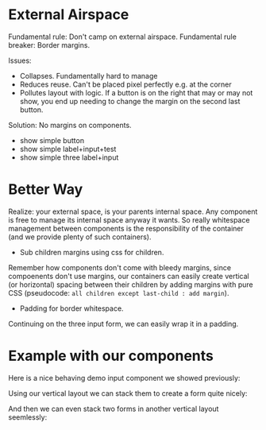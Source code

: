 # External Airspace

Fundamental rule: Don't camp on external airspace. 
Fundamental rule breaker: Border margins.

Issues: 
- Collapses. Fundamentally hard to manage
- Reduces reuse. Can't be placed pixel perfectly e.g. at the corner 
- Pollutes layout with logic. If a button is on the right that may or may not show, you end up needing to change the margin on the second last button. 

Solution: 
No margins on components. 
- show simple button 
- show simple label+input+test
- show simple three label+input

# Better Way

Realize: your external space, is your parents internal space. Any component is free to manage its internal space anyway it wants. So really whitespace management between components is the responsibility of the container (and we provide plenty of such containers).

- Sub children margins using css for children. 

Remember how components don't come with bleedy margins, since compoenents don't use margins, our containers can easily create vertical (or horizontal) spacing between their children by adding margins with pure CSS (pseudocode: `all children except last-child : add margin`).

- Padding for border whitespace.

Continuing on the three input form, we can easily wrap it in a padding.

# Example with our components 
Here is a nice behaving demo input component we showed previously: 

Using our vertical layout we can stack them to create a form quite nicely:

And then we can even stack two forms in another vertical layout seemlessly: 
